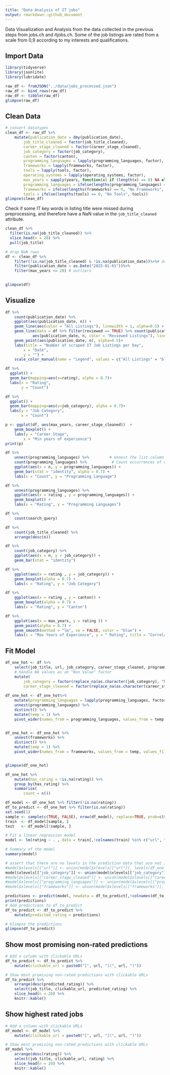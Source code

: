```yaml
---
title: "Data Analysis of IT jobs"
output: rmarkdown::github_document
---
```

Data Visualiization and Analysis from the data collected in the previous steps from jobs.ch and itjobs.ch. 
Some of the job listings are rated from a scale from 0,9 according to my interests and qualifications.

## Import Data
```r
library(tidyverse)
library(jsonlite)
library(lubridate)
```
```r

raw_df <- fromJSON("../data/jobs_processed.json")
raw_df <- bind_rows(raw_df)
raw_df <- tibble(raw_df)
glimpse(raw_df)
```

## Clean Data
```r
# convert datatypes
clean_df <- raw_df %>%
    mutate(publication_date = dmy(publication_date), 
        job_title_cleaned = factor(job_title_cleaned),
        career_stage_cleaned = factor(career_stage_cleaned),
        job_category = factor(job_category),
        canton = factor(canton),
        programming_languages = lapply(programming_languages, factor),
        frameworks = lapply(frameworks, factor),
        tools = lapply(tools, factor),
        operating_systems = lapply(operating_systems, factor),
        max_years = sapply(years, function(x) if (length(x) == 0) NA else max(as.numeric(x), na.rm = TRUE)), # get min number of years, and replace nan with 0
        programming_languages = ifelse(lengths(programming_languages) == 0, "No Programming Languages", programming_languages),
        frameworks = ifelse(lengths(frameworks) == 0, "No Frameworks", frameworks),
        tools = ifelse(lengths(tools) == 0, "No Tools", tools))
glimpse(clean_df)

```

Check if some IT key words in listing title were missed during preprocessing, and therefore have a NaN value in the `job_title_cleaned` attribute. 
```r
clean_df %>%
  filter(is.na(job_title_cleaned)) %>%
  slice_head(n = 20) %>%
  pull(job_title) 
```
```r
# drop NaN rows
df <- clean_df %>%
    filter(!is.na(job_title_cleaned) & !is.na(publication_date))%>%# drop rows with no cleaned job title, since they are probably no IT related jobs 
    filter(publication_date > as.Date("2025-01-01"))%>%
    filter(max_years <= 20) # outliers

    
glimpse(df)
```



## Visualize
```r
df %>%
    count(publication_date) %>%
    ggplot(aes(publication_date, n)) +
    geom_line(aes(color = "All Listings"), linewidth = 1, alpha=0.5) +  # Line for all listings
    geom_line(data = df %>% filter(reviewed == TRUE) %>% count(publication_date), 
            aes(publication_date, n, color = "Reviewed Listings"), linewidth = 1, alpha=0.5) +  # Line for reviewed listings
    geom_point(aes(publication_date, n), alpha=0.5)+
    labs(title = "Number of scraped IT Job Listings per Day",
        x = "Date",
        y = "") +
    scale_color_manual(name = "Legend", values = c("All Listings" = "blue", "Reviewed Listings" = "green"))

```
```r
df %>%
  ggplot() +
  geom_bar(mapping=aes(x=rating), alpha = 0.7)+
  labs(x = "Rating",
       y = "Count") 

```
```r
df %>%
  ggplot() +
  geom_bar(mapping=aes(y=job_category), alpha = 0.7)+
  labs(y = "Job Category",
       x = "Count") 

```
```r
p <- ggplot(df, aes(max_years, career_stage_cleaned))  +
    geom_boxplot() +
    labs(y = "Career Stage",
        x = "Min years of experience") 
print(p)
```

```r
df %>%
    unnest(programming_languages) %>%         # Unnest the list column
    count(programming_languages) %>%           # Count occurrences of each language
    ggplot(aes(x = n, y = programming_languages)) +  
    geom_bar(stat = "identity", alpha = 0.7) +
    labs(x = "Count", y = "Programming Language")

```
```r
df %>%
    unnest(programming_languages) %>% 
    ggplot(aes(x = rating , y = programming_languages)) +
    geom_boxplot() +
    labs(x = "Rating", y = "Programming Languages")
```
```r
df %>%
    count(search_query) 
```
```r
df %>%
    count(job_title_cleaned) %>%
    arrange(desc(n))
```
```r
df %>%
    count(job_category) %>%
    ggplot(aes(x = n, y = job_category)) +
    geom_bar(stat = "identity")

```
```r
df %>%
    ggplot(aes(x = rating , y = job_category)) +
    geom_boxplot(alpha = 0.7) +
    labs(x = "Rating", y = "Job Category")
```
```r
df %>%
    ggplot(aes(x = rating , y = canton)) +
    geom_boxplot(alpha = 0.7) +
    labs(x = "Rating", y = "Canton")
```

```r
df %>%
    ggplot(aes(x = max_years, y = rating )) +
    geom_point(alpha = 0.7) +
    geom_smooth(method = "lm", se = FALSE, color = "blue") +
    labs(x = "Max Years of Experience", y = " Rating", title = "Correlation between Rating and Max Years of Experience")
```

## Fit Model

```r

df_one_hot <- df %>%
    select(job_title, url, job_category, career_stage_cleaned, programming_languages, frameworks, max_years, rating ) %>% 
    # handle NA values as an "Non Value" factor
    mutate(
        job_category = factor(replace_na(as.character(job_category), "No Value")),
        career_stage_cleaned = factor(replace_na(as.character(career_stage_cleaned), "No Value")))
    
df_one_hot <- df_one_hot%>% 
    mutate(programming_languages = lapply(programming_languages, factor)) %>%
    unnest(programming_languages) %>%
    distinct() %>%
    mutate(temp = 1) %>%
    pivot_wider(names_from = programming_languages, values_from = temp, values_fill = list(temp = 0))


df_one_hot <- df_one_hot %>%   
    unnest(frameworks) %>%
    distinct() %>%
    mutate(temp = 1) %>%
    pivot_wider(names_from = frameworks, values_from = temp, values_fill = list(temp = 0))


glimpse(df_one_hot)

```
```r
df_one_hot %>%
    mutate(has_rating = !is.na(rating)) %>%
    group_by(has_rating) %>%
    summarise(
        count = n())

```
```r
df_model <- df_one_hot %>% filter(!is.na(rating))
df_to_predict <- df_one_hot %>% filter(is.na(rating))
set.seed(1)
sample <- sample(c(TRUE, FALSE), nrow(df_model), replace=TRUE, prob=c(0.8,0.2))
train  <- df_model[sample, ]
test   <- df_model[!sample, ]

# Fit a linear regression model
model <- lm(rating ~ . , data = train[,!colnames(train) %in% c("url", "job_title")])

# Summary of the model
summary(model)
```
```r

# assert that there are no levels in the prediction data that are not in the model
#model$xlevels[["url"]] <- union(model$xlevels[["url"]], levels(df_one_hot$url))
model$xlevels[["job_category"]] <- union(model$xlevels[["job_category"]], levels(df_one_hot$job_category))
#model$xlevels[["career_stage_cleaned"]] <- union(model$xlevels[["career_stage_cleaned"]], levels(df_one_hot$career_stage_cleaned))
#model$xlevels[["programming_languages"]] <- union(model$xlevels[["programming_languages"]], levels(df_one_hot$programming_languages))
#model$xlevels[["frameworks"]] <- union(model$xlevels[["frameworks"]], levels(df_one_hot$frameworks))

predictions <- predict(model, newdata = df_to_predict[,!colnames(df_to_predict) %in% c("url", "job_title")])
print(predictions)
# Add predictions to df_to_predict
df_to_predict <- df_to_predict %>%
    mutate(predicted_rating = predictions)

# Glimpse the predictions
glimpse(df_to_predict)
```

## Show most promising non-rated predictions
```r
# Add a column with clickable URLs
df_to_predict <- df_to_predict %>%
    mutate(clickable_url = paste0("[", url, "](", url, ")"))

# Show most promising non-rated predictions with clickable URLs
df_to_predict %>%
    arrange(desc(predicted_rating)) %>%
    select(job_title, clickable_url, predicted_rating) %>%
    slice_head(n = 20) %>%
    knitr::kable()
```

## Show highest rated jobs
```r
# Add a column with clickable URLs
df_model <- df_model %>%
    mutate(clickable_url = paste0("[", url, "](", url, ")"))

# Show most promising non-rated predictions with clickable URLs
df_model %>%
    arrange(desc(rating)) %>%
    select(job_title, clickable_url, rating) %>%
    slice_head(n = 20) %>%
    knitr::kable()
```